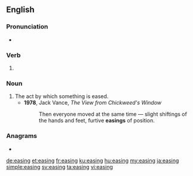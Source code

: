 ==English==

===Pronunciation===
* {{IPA|/ˈiːzɪŋ/|lang=en}}

===Verb===
{{head|en|present participle}}

# {{present participle of|ease|lang=en|nocat=1}}

===Noun===
{{en-noun}}

# The act by which something is eased.
#* '''1978''', Jack Vance, ''The View from Chickweed's Window''
#*: Then everyone moved at the same time — slight shiftings of the hands and feet, furtive '''easings''' of position.

===Anagrams===
* {{l|en|agnise}}

[[de:easing]]
[[et:easing]]
[[fr:easing]]
[[ku:easing]]
[[hu:easing]]
[[my:easing]]
[[ja:easing]]
[[simple:easing]]
[[sv:easing]]
[[ta:easing]]
[[vi:easing]]